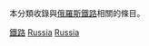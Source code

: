 本分類收錄與[[俄羅斯|俄羅斯]][[鐵路|鐵路]]相關的條目。
{{Commonscat|Rail transport in Russia}}

[[Category:俄羅斯交通|鐵路]]
[[Category:歐洲各國鐵路|Russia]]
[[Category:亞洲各國鐵路|Russia]]